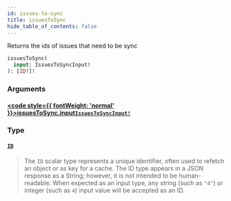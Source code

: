 ```yaml
---
id: issues-to-sync
title: issuesToSync
hide_table_of_contents: false
---
```








Returns the ids of issues that need to be sync

```graphql
issuesToSync(
  input: IssuesToSyncInput!
): [ID!]!
```


### Arguments

#### [<code style={{ fontWeight: 'normal' }}>issuesToSync.<b>input</b></code>](#)<Bullet />[`IssuesToSyncInput!`](/api/graphql/documentation/inputs/issues-to-sync-input) <Badge class="secondary" text="non-null"/> <Badge class="secondary" text="input"/>
> 
> 

### Type

#### [`ID`](/api/graphql/documentation/scalars/id) <Badge class="secondary" text="scalar"/>
> The `ID` scalar type represents a unique identifier, often used to refetch an object or as key for a cache. The ID type appears in a JSON response as a String; however, it is not intended to be human-readable. When expected as an input type, any string (such as `"4"`) or integer (such as `4`) input value will be accepted as an ID.
> 





